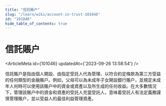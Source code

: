 ```yaml
---
title: "信託賬户"
slug: "/learn/wiki/account-in-trust-101046"
id: "101046"
hide_table_of_contents: true
---
```



# 信託賬户

<ArticleMeta id={101046} updatedAt={'2023-09-26 13:58:54'} />
<div className='border-solid border-b border-t-0 my-4 border-[var(--ifm-color-gray-300)]' />

信託賬户是指由個人開設、由指定受託人代為管理、以符合約定條款為第三方受益的任何類型的金融賬户。例如，父母可以為未成年子女開設銀行賬户，並規定未成年人何時可以使用該賬户中的資金或資產以及所生成的任何收益。在大多數情況下，管理該賬户中的資金和資產的受託人充當受託人，意味着受託人有法定義務謹慎管理賬户，並以受益人的最佳利益管理資產。
